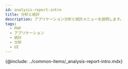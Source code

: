 ```yaml
---
id: analysis-report-intro
title: 分析と統計
description: アプリケーション分析と統計メニューを説明します。
tags:
  - PHP
  - アプリケーション
  - 統計
  - 分析
  - UI
---
```


<!-- 분석과 통계 / 애플리케이션 분석하기 -->

<!-- 분석 개요 필요 / 검토하기?-->

{@include: ../common-items/_analysis-report-intro.mdx}
